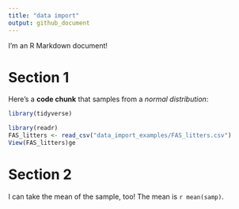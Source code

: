 ```yaml
---
title: "data import"
output: github_document
---
```


I'm an R Markdown document! 

# Section 1

Here's a **code chunk** that samples from 
a _normal distribution_:

```r
library(tidyverse)

library(readr)
FAS_litters <- read_csv("data_import_examples/FAS_litters.csv")
View(FAS_litters)ge
```


# Section 2

I can take the mean of the sample, too!
The mean is `r mean(samp)`.